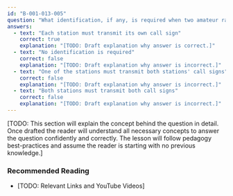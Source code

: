 ```yaml
---
id: "B-001-013-005"
question: "What identification, if any, is required when two amateur radio stations end communications?"
answers:
  - text: "Each station must transmit its own call sign"
    correct: true
    explanation: "[TODO: Draft explanation why answer is correct.]"
  - text: "No identification is required"
    correct: false
    explanation: "[TODO: Draft explanation why answer is incorrect.]"
  - text: "One of the stations must transmit both stations' call signs"
    correct: false
    explanation: "[TODO: Draft explanation why answer is incorrect.]"
  - text: "Both stations must transmit both call signs"
    correct: false
    explanation: "[TODO: Draft explanation why answer is incorrect.]"
---
```


[TODO: This section will explain the concept behind the question in detail. Once drafted the reader will understand all necessary concepts to answer the question confidently and correctly. The lesson will follow pedagogy best-practices and assume the reader is starting with no previous knowledge.]

### Recommended Reading

- [TODO: Relevant Links and YouTube Videos]

